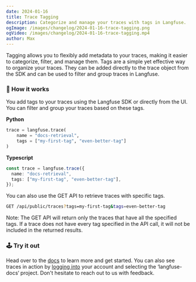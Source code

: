 ```yaml
---
date: 2024-01-16
title: Trace Tagging
description: Categorize and manage your traces with tags in Langfuse.
ogImage: /images/changelog/2024-01-16-trace-tagging.png
ogVideo: /images/changelog/2024-01-16-trace-tagging.mp4
author: Max
---
```



<ChangelogHeader />

Tagging allows you to flexibly add metadata to your traces, making it easier to categorize, filter, and manage them.
Tags are a simple yet effective way to organize your traces. They can be added directly to the trace object from the SDK and can be used to filter and group traces in Langfuse.

### 🎯 How it works

You add tags to your traces using the Langfuse SDK or directly from the UI. You can filter and group your traces based on these tags.

**Python**

```python
trace = langfuse.trace(
    name = "docs-retrieval",
    tags = ["my-first-tag", "even-better-tag"]
)
```

**Typescript**

```typescript
const trace = langfuse.trace({
  name: "docs-retrieval",
  tags: ["my-first-tag", "even-better-tag"],
});
```

You can also use the GET API to retrieve traces with specific tags.

```bash
GET /api/public/traces?tags=my-first-tag&tags=even-better-tag
```

Note: The GET API will return only the traces that have all the specified tags. If a trace does not have every tag specified in the API call, it will not be included in the returned results.

### 🕹️ Try it out

Head over to the [docs](/docs/tracing#tagging-traces) to learn more and get started. You can also see traces in action by [logging into](https://cloud.langfuse.com) your account and selecting the ‘langfuse-docs‘ project. Don't hesitate to reach out to us with feedback.
